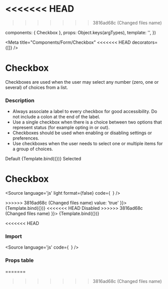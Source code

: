 <<<<<<< HEAD
=======

>>>>>>> 3816ad68c (Changed files name)

  components: { Checkbox },
  props:      Object.keys(argTypes),
  template:   '<Checkbox v-bind="$props" />',
})

<Meta 
  title="Components/Form/Checkbox"
<<<<<<< HEAD
  decorators={[]}
/>

# Checkbox
Checkboxes are used when the user may select any number (zero, one or several) of choices from a list.

### Description

- Always associate a label to every checkbox for good accessibility. Do not include a colon at the end of the label.
- Use a single checkbox when there is a choice between two options that represent status (for example opting in or out).
- Checkboxes should be used when enabling or disabling settings or preferences.
- Use checkboxes when the user needs to select one or multiple items for a group of choices.


<Canvas columns={2}>
  Default
  <Story
    name="Checked"
    args={{
      label: 'Accept term of service',
      value: 'true'
    }}>
    {Template.bind({})}
  </Story>
  Selected
  <Story
    name="Selected"
    args={{
      label: 'Accept term of service',
=======
/>

# Checkbox


<Source
  language='js'
  light
  format={false}
  code={`
  `}
/>

<Canvas>
  <Story
    name="Checked"
    args={{
      label: 'Hello',
>>>>>>> 3816ad68c (Changed files name)
      value: 'true'
    }}>
    {Template.bind({})}
  </Story>
<<<<<<< HEAD
  Disabled
  <Story
    name="Disabled"
    args={{
      label: 'Accept term of service',
      disabled: true
=======
</Canvas>

<Canvas>
  <Story
    name="Unchecked"
    args={{
      label: 'Hello'
>>>>>>> 3816ad68c (Changed files name)
    }}>
    {Template.bind({})}
  </Story>
</Canvas>

<<<<<<< HEAD
### Import 
<Source
  language='js'
  code={`
  `}
/>

### Props table

=======
>>>>>>> 3816ad68c (Changed files name)
<ArgsTable of={Checkbox} />

